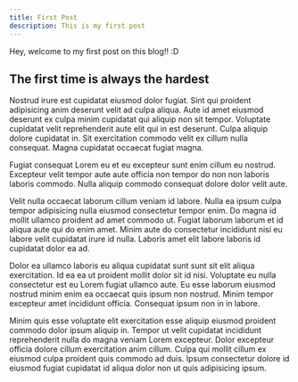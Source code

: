 ```yaml
---
title: First Post
description: This is my first post
---
```


Hey, welcome to my first post on this blog!! :D

## The first time is always the hardest

Nostrud irure est cupidatat eiusmod dolor fugiat. Sint qui proident adipisicing anim deserunt velit ad culpa aliqua. Aute id amet eiusmod deserunt ex culpa minim cupidatat qui aliquip non sit tempor. Voluptate cupidatat velit reprehenderit aute elit qui in est deserunt. Culpa aliquip dolore cupidatat in. Sit exercitation commodo velit ex cillum nulla consequat. Magna cupidatat occaecat fugiat magna.

Fugiat consequat Lorem eu et eu excepteur sunt enim cillum eu nostrud. Excepteur velit tempor aute aute officia non tempor do non non laboris laboris commodo. Nulla aliquip commodo consequat dolore dolor velit aute.

Velit nulla occaecat laborum cillum veniam id labore. Nulla ea ipsum culpa tempor adipisicing nulla eiusmod consectetur tempor enim. Do magna id mollit ullamco proident ad amet commodo ut. Fugiat laborum laborum et id aliqua aute qui do enim amet. Minim aute do consectetur incididunt nisi eu labore velit cupidatat irure id nulla. Laboris amet elit labore laboris id cupidatat dolor ea ad.

Dolor ea ullamco laboris eu aliqua cupidatat sunt sunt sit elit aliqua exercitation. Id ea ea ut proident mollit dolor sit id nisi. Voluptate eu nulla consectetur est eu Lorem fugiat ullamco aute. Eu esse laborum eiusmod nostrud minim enim ea occaecat quis ipsum non nostrud. Minim tempor excepteur amet incididunt officia. Consequat ipsum non in in labore.

Minim quis esse voluptate elit exercitation esse aliquip eiusmod proident commodo dolor ipsum aliquip in. Tempor ut velit cupidatat incididunt reprehenderit nulla do magna veniam Lorem excepteur. Dolor excepteur officia dolore cillum exercitation anim cillum. Culpa qui mollit cillum ex eiusmod culpa proident quis commodo ad duis. Ipsum consectetur dolore id eiusmod fugiat cupidatat id aliqua dolor non ut quis adipisicing ipsum.